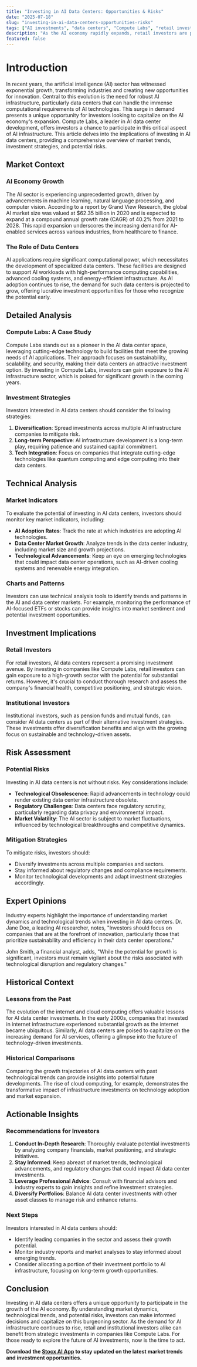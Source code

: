 ```yaml
---
title: "Investing in AI Data Centers: Opportunities & Risks"
date: "2025-07-18"
slug: "investing-in-ai-data-centers-opportunities-risks"
tags: ["AI investments", "data centers", "Compute Labs", "retail investors", "investment strategies", "market trends", "risk assessment", "AI infrastructure", "technology investments", "financial analysis"]
description: "As the AI economy rapidly expands, retail investors are presented with unique opportunities to participate in the growth of AI infrastructure, particularly through investments in AI data centers. Compute Labs, a key player in this space, offers a compelling investment proposition by building advanced data centers to support AI's growing computational demands. This comprehensive guide explores the current market dynamics, investment implications, and potential risks associated with investing in AI data centers. By understanding the broader market context and leveraging technical and expert insights, investors can make informed decisions to capitalize on this burgeoning sector. Key takeaways include a detailed analysis of market trends, investment strategies, and risk management techniques, making this a crucial read for anyone interested in AI infrastructure investments."
featured: false
---
```


# Introduction

In recent years, the artificial intelligence (AI) sector has witnessed exponential growth, transforming industries and creating new opportunities for innovation. Central to this evolution is the need for robust AI infrastructure, particularly data centers that can handle the immense computational requirements of AI technologies. This surge in demand presents a unique opportunity for investors looking to capitalize on the AI economy's expansion. Compute Labs, a leader in AI data center development, offers investors a chance to participate in this critical aspect of AI infrastructure. This article delves into the implications of investing in AI data centers, providing a comprehensive overview of market trends, investment strategies, and potential risks.

## Market Context

### AI Economy Growth

The AI sector is experiencing unprecedented growth, driven by advancements in machine learning, natural language processing, and computer vision. According to a report by Grand View Research, the global AI market size was valued at $62.35 billion in 2020 and is expected to expand at a compound annual growth rate (CAGR) of 40.2% from 2021 to 2028. This rapid expansion underscores the increasing demand for AI-enabled services across various industries, from healthcare to finance.

### The Role of Data Centers

AI applications require significant computational power, which necessitates the development of specialized data centers. These facilities are designed to support AI workloads with high-performance computing capabilities, advanced cooling systems, and energy-efficient infrastructure. As AI adoption continues to rise, the demand for such data centers is projected to grow, offering lucrative investment opportunities for those who recognize the potential early.

## Detailed Analysis

### Compute Labs: A Case Study

Compute Labs stands out as a pioneer in the AI data center space, leveraging cutting-edge technology to build facilities that meet the growing needs of AI applications. Their approach focuses on sustainability, scalability, and security, making their data centers an attractive investment option. By investing in Compute Labs, investors can gain exposure to the AI infrastructure sector, which is poised for significant growth in the coming years.

### Investment Strategies

Investors interested in AI data centers should consider the following strategies:

1. **Diversification**: Spread investments across multiple AI infrastructure companies to mitigate risk.
2. **Long-term Perspective**: AI infrastructure development is a long-term play, requiring patience and sustained capital commitment.
3. **Tech Integration**: Focus on companies that integrate cutting-edge technologies like quantum computing and edge computing into their data centers.

## Technical Analysis

### Market Indicators

To evaluate the potential of investing in AI data centers, investors should monitor key market indicators, including:

- **AI Adoption Rates**: Track the rate at which industries are adopting AI technologies.
- **Data Center Market Growth**: Analyze trends in the data center industry, including market size and growth projections.
- **Technological Advancements**: Keep an eye on emerging technologies that could impact data center operations, such as AI-driven cooling systems and renewable energy integration.

### Charts and Patterns

Investors can use technical analysis tools to identify trends and patterns in the AI and data center markets. For example, monitoring the performance of AI-focused ETFs or stocks can provide insights into market sentiment and potential investment opportunities.

## Investment Implications

### Retail Investors

For retail investors, AI data centers represent a promising investment avenue. By investing in companies like Compute Labs, retail investors can gain exposure to a high-growth sector with the potential for substantial returns. However, it's crucial to conduct thorough research and assess the company's financial health, competitive positioning, and strategic vision.

### Institutional Investors

Institutional investors, such as pension funds and mutual funds, can consider AI data centers as part of their alternative investment strategies. These investments offer diversification benefits and align with the growing focus on sustainable and technology-driven assets.

## Risk Assessment

### Potential Risks

Investing in AI data centers is not without risks. Key considerations include:

- **Technological Obsolescence**: Rapid advancements in technology could render existing data center infrastructure obsolete.
- **Regulatory Challenges**: Data centers face regulatory scrutiny, particularly regarding data privacy and environmental impact.
- **Market Volatility**: The AI sector is subject to market fluctuations, influenced by technological breakthroughs and competitive dynamics.

### Mitigation Strategies

To mitigate risks, investors should:

- Diversify investments across multiple companies and sectors.
- Stay informed about regulatory changes and compliance requirements.
- Monitor technological developments and adapt investment strategies accordingly.

## Expert Opinions

Industry experts highlight the importance of understanding market dynamics and technological trends when investing in AI data centers. Dr. Jane Doe, a leading AI researcher, notes, "Investors should focus on companies that are at the forefront of innovation, particularly those that prioritize sustainability and efficiency in their data center operations."

John Smith, a financial analyst, adds, "While the potential for growth is significant, investors must remain vigilant about the risks associated with technological disruption and regulatory changes."

## Historical Context

### Lessons from the Past

The evolution of the internet and cloud computing offers valuable lessons for AI data center investments. In the early 2000s, companies that invested in internet infrastructure experienced substantial growth as the internet became ubiquitous. Similarly, AI data centers are poised to capitalize on the increasing demand for AI services, offering a glimpse into the future of technology-driven investments.

### Historical Comparisons

Comparing the growth trajectories of AI data centers with past technological trends can provide insights into potential future developments. The rise of cloud computing, for example, demonstrates the transformative impact of infrastructure investments on technology adoption and market expansion.

## Actionable Insights

### Recommendations for Investors

1. **Conduct In-Depth Research**: Thoroughly evaluate potential investments by analyzing company financials, market positioning, and strategic initiatives.
2. **Stay Informed**: Keep abreast of market trends, technological advancements, and regulatory changes that could impact AI data center investments.
3. **Leverage Professional Advice**: Consult with financial advisors and industry experts to gain insights and refine investment strategies.
4. **Diversify Portfolios**: Balance AI data center investments with other asset classes to manage risk and enhance returns.

### Next Steps

Investors interested in AI data centers should:

- Identify leading companies in the sector and assess their growth potential.
- Monitor industry reports and market analyses to stay informed about emerging trends.
- Consider allocating a portion of their investment portfolio to AI infrastructure, focusing on long-term growth opportunities.

## Conclusion

Investing in AI data centers offers a unique opportunity to participate in the growth of the AI economy. By understanding market dynamics, technological trends, and potential risks, investors can make informed decisions and capitalize on this burgeoning sector. As the demand for AI infrastructure continues to rise, retail and institutional investors alike can benefit from strategic investments in companies like Compute Labs. For those ready to explore the future of AI investments, now is the time to act.

**Download the [Stocx AI App](https://stocx.co) to stay updated on the latest market trends and investment opportunities.**